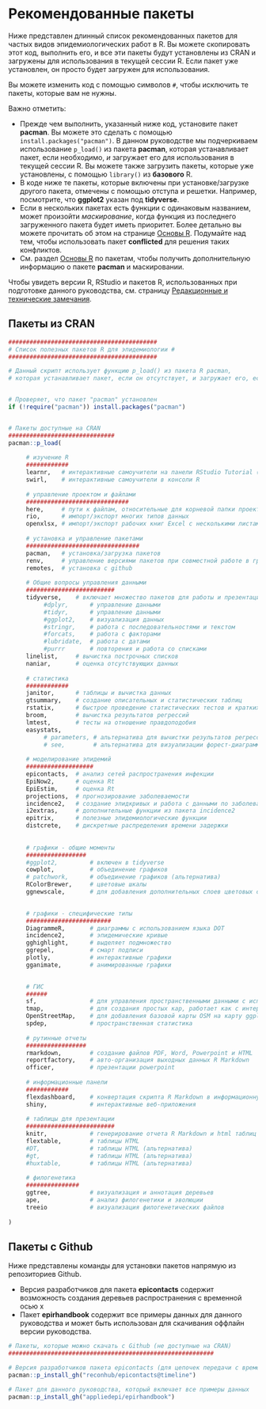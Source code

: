 # Рекомендованные пакеты

Ниже представлен длинный список рекомендованных пакетов для частых видов эпидемиологических работ в R. Вы можете скопировать этот код, выполнить его, и все эти пакеты будут установлены из CRAN и загружены для использования в текущей сессии R. Если пакет уже установлен, он просто будет загружен для использования.  

Вы можете изменить код с помощью символов `#`, чтобы исключить те пакеты, которые вам не нужны.  

Важно отметить:  

* Прежде чем выполнить, указанный ниже код, установите пакет **pacman**. Вы можете это сделать с помощью `install.packages("pacman")`. В данном руководстве мы подчеркиваем использование `p_load()` из пакета **pacman**, которая устанавливает пакет, если необходимо, *и* загружает его для использования в текущей сессии R. Вы можете также загрузить пакеты, которые уже установлены, с помощью `library()` из **базового** R.  
* В коде ниже те пакеты, которые включены при установке/загрузке другого пакета, отмечены с помощью отступа и решетки. Например, посмотрите, что **ggplot2** указан под **tidyverse**.  
* Если в нескольких пакетах есть функции с одинаковым названием, может произойти *маскирование*, когда функция из последнего загруженного пакета будет иметь приоритет. Более детально вы можете прочитать об этом на странице [Основы R](basics.ru.qmd). Подумайте над тем, чтобы использовать пакет **conflicted** для решения таких конфликтов.  
* См. раздел [Основы R](basics.ru.qmd) по пакетам, чтобы получить дополнительную информацию о пакете **pacman** и маскировании.  

Чтобы увидеть версии R, RStudio и пакетов R, использованных при подготовке данного руководства, см. страницу [Редакционные и технические замечания](editorial_style.ru.qmd).  

## Пакеты из CRAN  

```r

##########################################
# Список полезных пакетов R для эпидемиологии #
##########################################

# Данный скрипт использует функцию p_load() из пакета R pacman, 
# которая устанавливает пакет, если он отсутствует, и загружает его, если он уже установлен


# Проверяет, что пакет "pacman" установлен
if (!require("pacman")) install.packages("pacman")


# Пакеты доступные на CRAN
##############################
pacman::p_load(
     
     # изучение R
     ############
     learnr,   # интерактивные самоучители на панели RStudio Tutorial (обучение)
     swirl,    # интерактивные самоучители в консоли R
        
     # управление проектом и файлами
     #############################
     here,     # пути к файлам, относительные для корневой папки проекта R
     rio,      # импорт/экспорт многих типов данных
     openxlsx, # импорт/экспорт рабочих книг Excel с несколькими листами 
     
     # установка и управление пакетами
     ################################
     pacman,   # установка/загрузка пакетов
     renv,     # управление версиями пакетов при совместной работе в группах
     remotes,  # установка с github
     
     # Общие вопросы управления данными
     #########################
     tidyverse,    # включает множество пакетов для работы и презентации аккуратных данных
          #dplyr,      # управление данными
          #tidyr,      # управление данными
          #ggplot2,    # визуализация данных
          #stringr,    # работа с последовательностями и текстом
          #forcats,    # работа с факторами 
          #lubridate,  # работа с датами
          #purrr       # повторения и работа со списками
     linelist,     # вычистка построчных списков
     naniar,       # оценка отсутствующих данных
     
     # статистика  
     ############
     janitor,      # таблицы и вычистка данных
     gtsummary,    # создание описательных и статистических таблиц
     rstatix,      # быстрое проведение статистических тестов и кратких сводок
     broom,        # вычистка результатов регрессий
     lmtest,       # тесты на отношение правдоподобия
     easystats,
          # parameters, # альтернатива для вычистки результатов регрессий
          # see,        # альтернатива для визуализации форест-диаграмм 
     
     # моделирование эпидемий
     ###################
     epicontacts,  # анализ сетей распространения инфекции
     EpiNow2,      # оценка Rt
     EpiEstim,     # оценка Rt
     projections,  # прогнозирование заболеваемости
     incidence2,   # создание эпидкривых и работа с данными по заболеваемости
     i2extras,     # дополнительные функции из пакета incidence2
     epitrix,      # полезные эпидемиологические функции
     distcrete,    # дискретные распределения времени задержки
     
     
     # графики - общие моменты
     #################
     #ggplot2,         # включен в tidyverse
     cowplot,          # объединение графиков  
     # patchwork,      # объединение графиков (альтернатива)     
     RColorBrewer,     # цветовые шкалы
     ggnewscale,       # для добавления дополнительных слоев цветовых схем

     
     # графики - специфические типы
     ########################
     DiagrammeR,       # диаграммы с использованием языка DOT
     incidence2,       # эпидемические кривые
     gghighlight,      # выделяет подмножество
     ggrepel,          # смарт подписи
     plotly,           # интерактивные графики
     gganimate,        # анимированные графики 

     
     # ГИС
     ######
     sf,               # для управления пространственными данными с использованием формата простого пространственного объекта
     tmap,             # для создания простых кар, работает как с интерактивными, так и со статичными картами
     OpenStreetMap,    # для добавления базовой карты OSM на карту ggplot
     spdep,            # пространственная статистика 
     
     # рутинные отчеты
     #################
     rmarkdown,        # создание файлов PDF, Word, Powerpoint и HTML
     reportfactory,    # авто-организация выходных данных R Markdown
     officer,          # презентации powerpoint
     
     # информационные панели
     ############
     flexdashboard,    # конвертация скрипта R Markdown в информационную панель
     shiny,            # интерактивные веб-приложения
     
     # таблицы для презентации
     #########################
     knitr,            # генерирование отчета R Markdown и html таблиц
     flextable,        # таблицы HTML
     #DT,              # таблицы HTML (альтернатива)
     #gt,              # таблицы HTML (альтернатива)
     #huxtable,        # таблицы HTML (альтернатива)
     
     # филогенетика
     ###############
     ggtree,           # визуализация и аннотация деревьев
     ape,              # анализ филогенетики и эволюции
     treeio            # визуализация филогенетических файлов
 
)

```

## Пакеты с Github  


Ниже представлены команды для установки пакетов напрямую из репозиториев Github.  

* Версия разработчиков для пакета **epicontacts** содержит возможность создания деревьев распространения с временной осью x  
* Пакет **epirhandbook** содержит все примеры данных для данного руководства и может быть использован для скачивания оффлайн версии руководства.  


```r
# Пакеты, которые можно скачать с Github (не доступные на CRAN)
##########################################################

# Версия разработчиков пакета epicontacts (для цепочек передачи с временем на оси x)
pacman::p_install_gh("reconhub/epicontacts@timeline")

# Пакет для данного руководства, который включает все примеры данных  
pacman::p_install_gh("appliedepi/epirhandbook")



```

